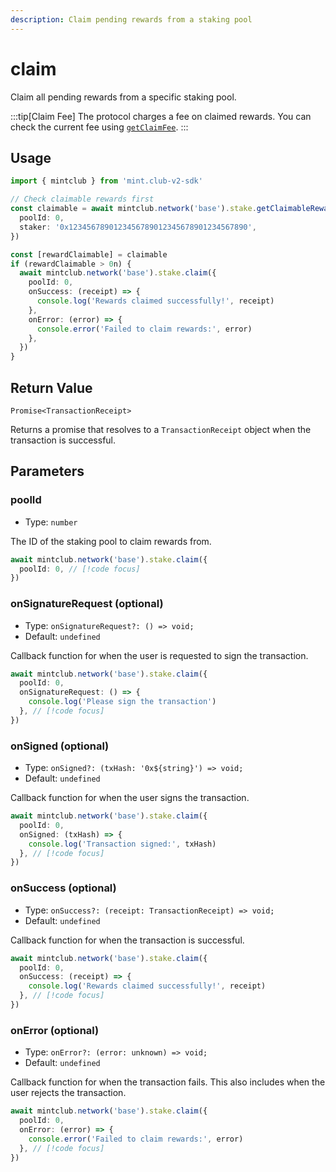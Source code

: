 ```yaml
---
description: Claim pending rewards from a staking pool
---
```


# claim

Claim all pending rewards from a specific staking pool.

:::tip[Claim Fee]
The protocol charges a fee on claimed rewards. You can check the current fee using [`getClaimFee`](/docs/sdk/stake/getClaimFee).
:::

## Usage

```ts twoslash [example.ts]
import { mintclub } from 'mint.club-v2-sdk'

// Check claimable rewards first
const claimable = await mintclub.network('base').stake.getClaimableReward({
  poolId: 0,
  staker: '0x1234567890123456789012345678901234567890',
})

const [rewardClaimable] = claimable
if (rewardClaimable > 0n) {
  await mintclub.network('base').stake.claim({
    poolId: 0,
    onSuccess: (receipt) => {
      console.log('Rewards claimed successfully!', receipt)
    },
    onError: (error) => {
      console.error('Failed to claim rewards:', error)
    },
  })
}
```

## Return Value

`Promise<TransactionReceipt>`

Returns a promise that resolves to a `TransactionReceipt` object when the transaction is successful.

## Parameters

### poolId

- Type: `number`

The ID of the staking pool to claim rewards from.

```ts
await mintclub.network('base').stake.claim({
  poolId: 0, // [!code focus]
})
```

### onSignatureRequest (optional)

- Type: `onSignatureRequest?: () => void;`
- Default: `undefined`

Callback function for when the user is requested to sign the transaction.

```ts
await mintclub.network('base').stake.claim({
  poolId: 0,
  onSignatureRequest: () => {
    console.log('Please sign the transaction')
  }, // [!code focus]
})
```

### onSigned (optional)

- Type: `onSigned?: (txHash: '0x${string}') => void;`
- Default: `undefined`

Callback function for when the user signs the transaction.

```ts
await mintclub.network('base').stake.claim({
  poolId: 0,
  onSigned: (txHash) => {
    console.log('Transaction signed:', txHash)
  }, // [!code focus]
})
```

### onSuccess (optional)

- Type: `onSuccess?: (receipt: TransactionReceipt) => void;`
- Default: `undefined`

Callback function for when the transaction is successful.

```ts
await mintclub.network('base').stake.claim({
  poolId: 0,
  onSuccess: (receipt) => {
    console.log('Rewards claimed successfully!', receipt)
  }, // [!code focus]
})
```

### onError (optional)

- Type: `onError?: (error: unknown) => void;`
- Default: `undefined`

Callback function for when the transaction fails. This also includes when the user rejects the transaction.

```ts
await mintclub.network('base').stake.claim({
  poolId: 0,
  onError: (error) => {
    console.error('Failed to claim rewards:', error)
  }, // [!code focus]
})
```
